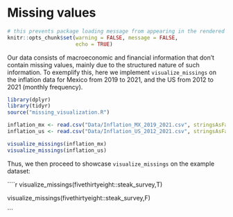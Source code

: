 # Missing values


```r
# this prevents package loading message from appearing in the rendered version of your problem set
knitr::opts_chunk$set(warning = FALSE, message = FALSE,
                      echo = TRUE)
```

Our data consists of macroeconomic and financial information that don't contain missing values, mainly due to the structured nature of such information. To exemplify this, here we implement `visualize_missings` on the inflation data for Mexico from 2019 to 2021, and the US from 2012 to 2021 (monthly frequency).

```r
library(dplyr)
library(tidyr)
source("missing_visualization.R")

inflation_mx <- read.csv("Data/Inflation_MX_2019_2021.csv", stringsAsFactors = F)
inflation_us <- read.csv("Data/Inflation_US_2012_2021.csv", stringsAsFactors = F)

visualize_missings(inflation_mx)
visualize_missings(inflation_us)

```

Thus, we then proceed to showcase `visualize_missings` on the example dataset:

````r

visualize_missings(fivethirtyeight::steak_survey,T)

visualize_missings(fivethirtyeight::steak_survey,F)


```
